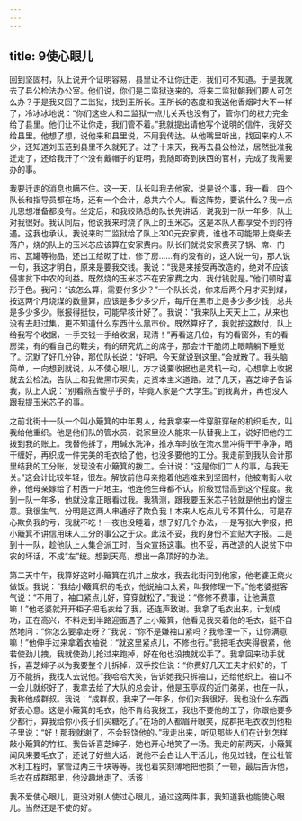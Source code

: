 ```yaml
---
---
---
```

title: 9使心眼儿
---




回到坚固村，队上说开个证明容易，县里让不让你迁走，我们可不知道。于是我就去了县公检法办公室。他们说，你们是二监狱送来的，将来二监狱朝我们要人可怎么办？于是我又回了二监狱，找到王所长。王所长的态度和我送他香烟时大不一样了，冷冰冰地说：“你们这些人和二监狱一点儿关系也没有了，管你们的权力完全给了县里。他们让不让你走，我们管不着。”我就提出请他写个说明的信件，我好交给县里。他想了想，说他来和县里说，不用我传达。从他嘴里听出，找回来的人不少，还知道刘玉范到县里不久就死了。过了十来天，我再去县公检法，居然批准我迁走了，还给我开了个没有戴帽子的证明，我随即寄到陕西的官村，完成了我需要办的事。

我要迁走的消息也瞒不住。这一天，队长叫我去他家，说是说个事，我一看，四个队长和指导员都在场，还有一个会计，总共六个人。看这阵势，要说什么？我一点儿思想准备都没有。坐定后，和我较熟悉的队长先讲话，说我到一队一年多，队上对我很好。我认同后，他说我来时烧了队上的玉米芯，这是本队人都享受不到的待遇。这我也承认。我说来时二监狱给了队上300元安家费，谁也不可能带上烧柴去落户，烧的队上的玉米芯应该算在安家费内。队长们就说安家费买了锅、席、门帘、瓦罐等物品，还出工给砌了灶，修了房……有的没有的，这人说一句，那人说一句，我这才明白，原来是要我交钱。我说：“我是来接受再改造的，绝对不应该侵害贫下中农的利益。既然烧的玉米芯不在安家费之内，我付钱就是。”他们顿时喜形于色。我问：“该怎么算，需要付多少？”一个队长说，你来后两个月才买到煤，按这两个月烧煤的数量算，应该是多少多少斤，每斤在黑市上是多少多少钱，总共是多少多少。账报得挺快，可能早核计好了。我说：“我来队上天天上工，从来也没有去赶过集，更不知道什么东西什么黑市价。既然算好了，我就按这数付，队上给我写个收据，一手交钱一手给收据，现清！”再看这几位，有的看窗外，有的看房梁，有的看自己的鞋尖，有的研究炕上的席子，那会计干脆闭上眼睛躺下睡觉了。沉默了好几分钟，那位队长说：“好吧，今天就说到这里。”会就散了。我头脑简单，一向想到就说，从不使心眼儿，方才说要收据也是灵机一动，心想拿上收据就去公检法，告队上和我做黑市买卖，走资本主义道路。过了几天，喜芝婶子告诉我，队上人说：“别看燕吉傻乎乎的，毕竟人家是个大学生。”到我离开，再也没人跟我提玉米芯子的事。

之前北街十一队一个叫小簸箕的中年男人，给我拿来一件穿脏穿破的机织毛衣，叫我给他重织。他是他们队的管水员，说家里没人能来一队替我上工，说好把他的工拨到我的账上。我替他拆了，用碱水洗净，推水车时放在流水里冲得干干净净，晒干缠好，再织成一件完美的毛衣给了他，也没多要他的工分。我走前到我队会计那里结我的工分账，发现没有小簸箕的拨工。会计说：“这是你们二人的事，与我无关。”这会计比较年轻，很左。解放前他母亲抱着他逃难来到坚固村，他被南街人收养，他母亲嫁给了村西一户地主，他连他生母都不认，阶级觉悟高到这个程度。我到一队一年多，他就没拿正眼看过我。我猜测，跟我要玉米芯子钱就是他出的馊主意。我很生气，分明是这两人串通好了欺负我！本来人吃点儿亏不算什么，可是存心欺负我的亏，我就不吃！一夜也没睡着，想了好几个办法，一是写张大字报，把小簸箕不讲信用昧人工分的事公之于众。此法不妥，我的身份不宜贴大字报。二是到十一队，趁他队上人集合派工时，当众宣扬这事。也不妥，再改造的人说贫下中农的坏话，不成“左”统。想到天亮，想出一条顶好的办法。

第二天中午，我算好这时小簸箕在机井上放水，我去北街问到他家，他老婆正烧火做饭。我说：“我给小簸箕织的毛衣，他说袖口太紧，叫我修理一下。”他老婆挺客气说：“不用了，袖口紧点儿好，穿穿就松了。”我说：“修修不费事，让他满意嘛！”他老婆就开开柜子把毛衣给了我，还连声致谢。我拿了毛衣出来，计划成功，正在高兴，不料走到半路迎面遇了上小簸箕，他看见我夹着他的毛衣，挺不自然地问：“你怎么要拿走呀？”我说：“你不是嫌袖口紧吗？我修理一下，让你满意嘛！”他伸手过来拿着衣袖说：“就这里紧点儿，不修也行。”我把毛衣夹得很紧，他若使劲儿拽，我就使劲儿抢过来跑掉，好在他也没拽就松手了。我拿回来动手就拆，喜芝婶子以为我要整个儿拆掉，双手按住说：“你费好几天工夫才织好的，千万不能拆，我找人去说他。”我哈哈大笑，告诉她我只拆袖口，还给他织上。袖口不一会儿就织好了，我拿去给了大队的总会计，他是玉亭叔的近门弟弟，也在一队，我称他成群叔。我说：“成群叔，我来了一年多，你们对我很好，我也没什么东西好表心意。这是小簸箕的毛衣，他不肯给我拨工，我也不要他的工了，你跟他要多少都行，算我给你小孩子们买糖吃了。”在场的人都眉开眼笑，成群把毛衣收到他柜子里说：“好！那我就谢了，不会轻饶他的。”我走出来，听见那些人们在计划怎样敲小簸箕的竹杠。我告诉喜芝婶子，她也开心地笑了一场。我走的前两天，小簸箕闻风来要毛衣了，还说了好些大话，说他不会白让人干活儿，他见过钱，在公社管水利工程时，掌管过两三千块等等。我也着实刻薄地把他损了一顿，最后告诉他，毛衣在成群那里，他没趣地走了。活该！

我不爱使心眼儿，更没对别人使过心眼儿，通过这两件事，我知道我也能使心眼儿。当然还是不使的好。